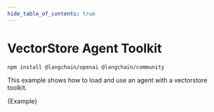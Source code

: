 ```yaml
---
hide_table_of_contents: true
---
```



# VectorStore Agent Toolkit


<IntegrationInstallTooltip></IntegrationInstallTooltip>

```bash npm2yarn
npm install @langchain/openai @langchain/community
```

This example shows how to load and use an agent with a vectorstore toolkit.

<CodeBlock language="typescript">{Example}</CodeBlock>
